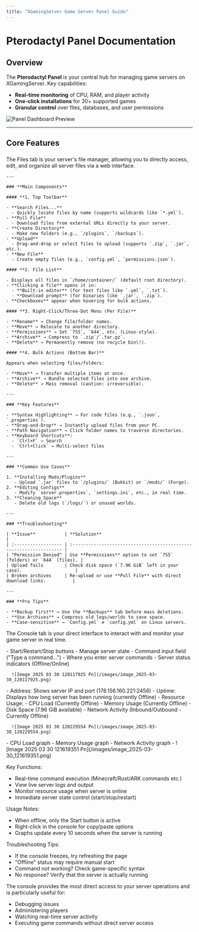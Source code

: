 ```yaml
---
title: "XGamingServer Game Server Panel Guide"
---
```


# Pterodactyl Panel Documentation

## Overview

The **Pterodactyl Panel** is your central hub for managing game servers on XGamingServer. Key capabilities:

- **Real-time monitoring** of CPU, RAM, and player activity
- **One-click installations** for 30\+ supported games
- **Granular control** over files, databases, and user permissions

![Panel Dashboard Preview](/images/panel.png)

---

## Core Features

### 

<Tabs>
  <Tab title="Console">
    
  </Tab>
  <Tab title="files">
    The Files tab is your server's file manager, allowing you to directly access, edit, and organize all server files via a web interface.

    ---

    ### **Main Components**

    #### **1. Top Toolbar**

    - **Search Files...**
      - Quickly locate files by name (supports wildcards like `*.yml`).
    - **Pull File**
      - Download files from external URLs directly to your server.
    - **Create Directory**
      - Make new folders (e.g., `/plugins`, `/backups`).
    - **Upload**
      - Drag-and-drop or select files to upload (supports `.zip`, `.jar`, etc.).
    - **New File**
      - Create empty files (e.g., `config.yml`, `permissions.json`).

    #### **2. File List**

    - Displays all files in `/home/container/` (default root directory).
    - **Clicking a file** opens it in:
      - **Built-in editor** (for text files like `.yml`, `.txt`).
      - **Download prompt** (for binaries like `.jar`, `.zip`).
    - **Checkboxes** appear when hovering for bulk actions.

    #### **3. Right-Click/Three-Dot Menu (Per File)**

    - **Rename** → Change file/folder names.
    - **Move** → Relocate to another directory.
    - **Permissions** → Set `755`, `644`, etc. (Linux-style).
    - **Archive** → Compress to `.zip`/`.tar.gz`.
    - **Delete** → Permanently remove (no recycle bin\!).

    #### **4. Bulk Actions (Bottom Bar)**

    Appears when selecting files/folders:

    - **Move** → Transfer multiple items at once.
    - **Archive** → Bundle selected files into one archive.
    - **Delete** → Mass removal (caution: irreversible).

    ---

    ### **Key Features**

    - **Syntax Highlighting** → For code files (e.g., `.json`, `.properties`).
    - **Drag-and-Drop** → Instantly upload files from your PC.
    - **Path Navigation** → Click folder names to traverse directories.
    - **Keyboard Shortcuts**:
      - `Ctrl+F` → Search
      - `Ctrl+Click` → Multi-select files

    ---

    ### **Common Use Cases**

    1. **Installing Mods/Plugins**
       - Upload `.jar` files to `/plugins/` (Bukkit) or `/mods/` (Forge).
    2. **Editing Configs**
       - Modify `server.properties`, `settings.ini`, etc., in real time.
    3. **Cleaning Space**
       - Delete old logs (`/logs/`) or unused worlds.

    ---

    ### **Troubleshooting**

    | **Issue**           | **Solution**                                                        |
    | :------------------ | :------------------------------------------------------------------ |
    | "Permission Denied" | Use **Permissions** option to set `755` (folders) or `644` (files). |
    | Upload fails        | Check disk space (`7.96 GiB` left in your case).                    |
    | Broken archives     | Re-upload or use **Pull File** with direct download links.          |

    ---

    ### **Pro Tips**

    - **Backup first** → Use the **Backups** tab before mass deletions.
    - **Use Archives** → Compress old logs/worlds to save space.
    - **Case-sensitive** → `Config.yml` ≠ `config.yml` on Linux servers.
  </Tab>
</Tabs>

The Console tab is your direct interface to interact with and monitor your game server in real time.

<AccordionGroup>
  <Accordion title="Server Controls (Top Right Section):" icon="sparkles">
    - Start/Restart/Stop buttons - Manage server state
    - Command input field ("Type a command...") - Where you enter server commands
    - Server status indicators (Offline/Online)

      ![Image 2025 03 30 120117925 Pn](/images/image_2025-03-30_120117925.png)
  </Accordion>
  <Accordion title="Server Information Panel (Right Side):" icon="sparkles">
    - Address: Shows server IP and port (178.156.160.221:2456)
    - Uptime: Displays how long server has been running (currently Offline)
    - Resource Usage:
      - CPU Load (Currently Offline)
      - Memory Usage (Currently Offline)
      - Disk Space (7.96 GiB available)
      - Network Activity (Inbound/Outbound - Currently Offline)

      ![Image 2025 03 30 120229554 Pn](/images/image_2025-03-30_120229554.png)
  </Accordion>
  <Accordion title="Statistics Graphs (Bottom):" icon="sparkles">
    - CPU Load graph
    - Memory Usage graph
    - Network Activity graph
    - ![Image 2025 03 30 121619351 Pn](/images/image_2025-03-30_121619351.png)
  </Accordion>
</AccordionGroup>

Key Functions:

- Real-time command execution (Minecraft/Rust/ARK commands etc.)
- View live server logs and output
- Monitor resource usage when server is online
- Immediate server state control (start/stop/restart)

Usage Notes:

- When offline, only the Start button is active
- Right-click in the console for copy/paste options
- Graphs update every 10 seconds when the server is running

Troubleshooting Tips:

- If the console freezes, try refreshing the page
- "Offline" status may require manual start
- Command not working? Check game-specific syntax
- No response? Verify that the server is actually running

The console provides the most direct access to your server operations and is particularly useful for:

- Debugging issues
- Administering players
- Watching real-time server activity
- Executing game commands without direct server access